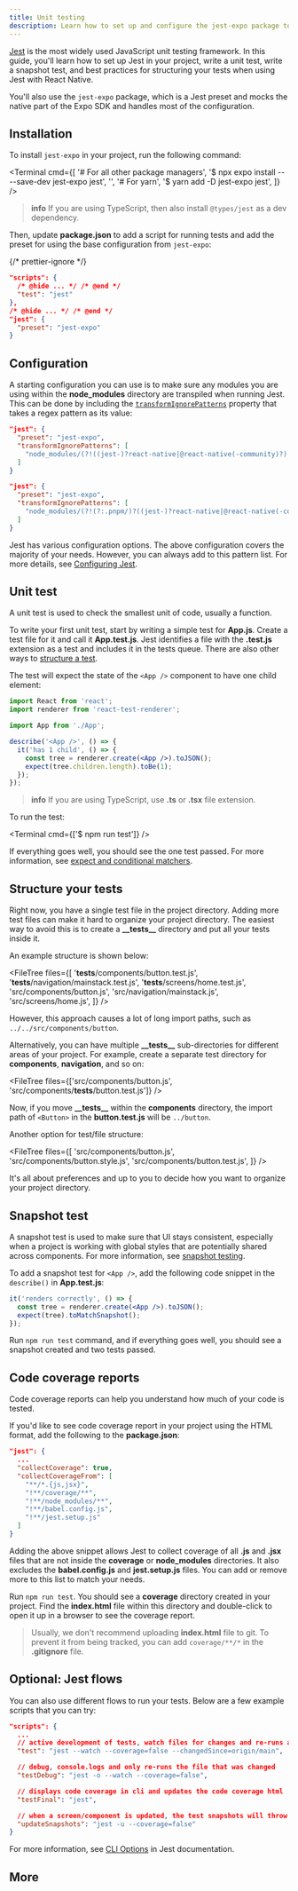 ```yaml
---
title: Unit testing
description: Learn how to set up and configure the jest-expo package to write unit tests and snapshot tests for a project.
---
```



[Jest](https://jestjs.io) is the most widely used JavaScript unit testing framework. In this guide, you'll learn how to set up Jest in your project, write a unit test, write a snapshot test, and best practices for structuring your tests when using Jest with React Native.

You'll also use the `jest-expo` package, which is a Jest preset and mocks the native part of the Expo SDK and handles most of the configuration.

## Installation

To install `jest-expo` in your project, run the following command:

<Terminal
  cmd={[
    '# For all other package managers',
    '$ npx expo install -- --save-dev jest-expo jest',
    '',
    '# For yarn',
    '$ yarn add -D jest-expo jest',
  ]}
/>

> **info** If you are using TypeScript, then also install `@types/jest` as a dev dependency.

Then, update **package.json** to add a script for running tests and add the preset for using the base configuration from `jest-expo`:

{/* prettier-ignore */}
```json package.json
"scripts": {
  /* @hide ... */ /* @end */
  "test": "jest"
},
/* @hide ... */ /* @end */
"jest": {
  "preset": "jest-expo"
}
```

## Configuration

A starting configuration you can use is to make sure any modules you are using within the **node_modules** directory are transpiled when running Jest. This can be done by including the [`transformIgnorePatterns`](https://jestjs.io/docs/configuration#transformignorepatterns-arraystring) property that takes a regex pattern as its value:

<Tabs>

<Tab label="npm/Yarn">

```json package.json
"jest": {
  "preset": "jest-expo",
  "transformIgnorePatterns": [
    "node_modules/(?!((jest-)?react-native|@react-native(-community)?)|expo(nent)?|@expo(nent)?/.*|@expo-google-fonts/.*|react-navigation|@react-navigation/.*|@unimodules/.*|unimodules|sentry-expo|native-base|react-native-svg)"
  ]
}
```

</Tab>

<Tab label="pnpm">

```json package.json
"jest": {
  "preset": "jest-expo",
  "transformIgnorePatterns": [
    "node_modules/(?!(?:.pnpm/)?((jest-)?react-native|@react-native(-community)?|expo(nent)?|@expo(nent)?/.*|@expo-google-fonts/.*|react-navigation|@react-navigation/.*|@unimodules/.*|unimodules|sentry-expo|native-base|react-native-svg))"
  ]
}
```

</Tab>

</Tabs>

Jest has various configuration options. The above configuration covers the majority of your needs. However, you can always add to this pattern list. For more details, see [Configuring Jest](https://jestjs.io/docs/configuration).

## Unit test

A unit test is used to check the smallest unit of code, usually a function.

To write your first unit test, start by writing a simple test for **App.js**. Create a test file for it and call it **App.test.js**. Jest identifies a file with the **.test.js** extension as a test and includes it in the tests queue. There are also other ways to [structure a test](#structure-your-tests).

The test will expect the state of the `<App />` component to have one child element:

```jsx App.test.js
import React from 'react';
import renderer from 'react-test-renderer';

import App from './App';

describe('<App />', () => {
  it('has 1 child', () => {
    const tree = renderer.create(<App />).toJSON();
    expect(tree.children.length).toBe(1);
  });
});
```

> **info** If you are using TypeScript, use **.ts** or **.tsx** file extension.

To run the test:

<Terminal cmd={['$ npm run test']} />

If everything goes well, you should see the one test passed. For more information, see [expect and conditional matchers](https://jestjs.io/docs/en/expect).

## Structure your tests

Right now, you have a single test file in the project directory. Adding more test files can make it hard to organize your project directory. The easiest way to avoid this is to create a **\_\_tests\_\_** directory and put all your tests inside it.

An example structure is shown below:

<FileTree
  files={[
    '__tests__/components/button.test.js',
    '__tests__/navigation/mainstack.test.js',
    '__tests__/screens/home.test.js',
    'src/components/button.js',
    'src/navigation/mainstack.js',
    'src/screens/home.js',
  ]}
/>

However, this approach causes a lot of long import paths, such as `../../src/components/button`.

Alternatively, you can have multiple **\_\_tests\_\_** sub-directories for different areas of your project. For example, create a separate test directory for **components**, **navigation**, and so on:

<FileTree files={['src/components/button.js', 'src/components/__tests__/button.test.js']} />

Now, if you move **\_\_tests\_\_** within the **components** directory, the import path of `<Button>` in the **button.test.js** will be `../button`.

Another option for test/file structure:

<FileTree
  files={[
    'src/components/button.js',
    'src/components/button.style.js',
    'src/components/button.test.js',
  ]}
/>

It's all about preferences and up to you to decide how you want to organize your project directory.

## Snapshot test

A snapshot test is used to make sure that UI stays consistent, especially when a project is working with global styles that are potentially shared across components. For more information, see [snapshot testing](https://jestjs.io/docs/en/snapshot-testing).

To add a snapshot test for `<App />`, add the following code snippet in the `describe()` in **App.test.js**:

```jsx App.test.js
it('renders correctly', () => {
  const tree = renderer.create(<App />).toJSON();
  expect(tree).toMatchSnapshot();
});
```

Run `npm run test` command, and if everything goes well, you should see a snapshot created and two tests passed.

## Code coverage reports

Code coverage reports can help you understand how much of your code is tested.

If you'd like to see code coverage report in your project using the HTML format, add the following to the **package.json**:

```json package.json
"jest": {
  ...
  "collectCoverage": true,
  "collectCoverageFrom": [
    "**/*.{js,jsx}",
    "!**/coverage/**",
    "!**/node_modules/**",
    "!**/babel.config.js",
    "!**/jest.setup.js"
  ]
}
```

Adding the above snippet allows Jest to collect coverage of all **.js** and **.jsx** files that are not inside the **coverage** or **node_modules** directories. It also excludes the **babel.config.js** and **jest.setup.js** files. You can add or remove more to this list to match your needs.

Run `npm run test`. You should see a **coverage** directory created in your project. Find the **index.html** file within this directory and double-click to open it up in a browser to see the coverage report.

> Usually, we don't recommend uploading **index.html** file to git. To prevent it from being tracked, you can add `coverage/**/*` in the **.gitignore** file.

## Optional: Jest flows

You can also use different flows to run your tests. Below are a few example scripts that you can try:

```json package.json
"scripts": {
  ...
  // active development of tests, watch files for changes and re-runs all tests
  "test": "jest --watch --coverage=false --changedSince=origin/main",

  // debug, console.logs and only re-runs the file that was changed
  "testDebug": "jest -o --watch --coverage=false",

  // displays code coverage in cli and updates the code coverage html
  "testFinal": "jest",

  // when a screen/component is updated, the test snapshots will throw an error, this updates them
  "updateSnapshots": "jest -u --coverage=false"
}
```

For more information, see [CLI Options](https://jestjs.io/docs/en/cli) in Jest documentation.

## More

<BoxLink
  title="React Native Testing library"
  description="You can also use React Native Testing Library that provides testing utilities that encourage good testing practices and works with Jest."
  href="https://github.com/callstack/react-native-testing-library"
  Icon={GithubIcon}
/>

<BoxLink
  title="Testing configuration for Expo Router"
  description="Learn how to create integration tests for your app when using Expo Router."
  href="/router/reference/testing/"
  Icon={BookOpen02Icon}
/>
